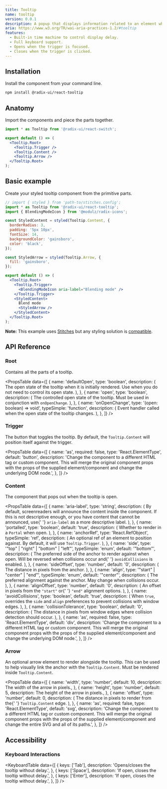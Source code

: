 ```yaml
---
title: Tooltip
name: tooltip
version: 0.0.1
description: A popup that displays information related to an element when the element receives keyboard focus or the mouse hovers over it.
aria: https://www.w3.org/TR/wai-aria-practices-1.2/#tooltip
features:
  - Built-in time machine to control display delay.
  - Full keyboard support.
  - Opens when the trigger is focused.
  - Closes when the trigger is clicked.
---
```


## Installation

Install the component from your command line.

```bash
npm install @radix-ui/react-tooltip
```

## Anatomy

Import the components and piece the parts together.

```jsx
import * as Tooltip from '@radix-ui/react-switch';

export default () => (
  <Tooltip.Root>
    <Tooltip.Trigger />
    <Tooltip.Content />
    <Tooltip.Arrow />
  </Tooltip.Root>
);
```

## Basic example

Create your styled tooltip component from the primitive parts.

```jsx live manual
// import { styled } from 'path-to/stitches.config';
import * as Tooltip from '@radix-ui/react-tooltip';
import { BlendingModeIcon } from '@modulz/radix-icons';

const StyledContent = styled(Tooltip.Content, {
  borderRadius: 3,
  padding: '5px 10px',
  fontSize: 14,
  backgroundColor: 'gainsboro',
  color: 'black',
});

const StyledArrow = styled(Tooltip.Arrow, {
  fill: 'gainsboro',
});

export default () => (
  <Tooltip.Root>
    <Tooltip.Trigger>
      <BlendingModeIcon aria-label="Blending mode" />
    </Tooltip.Trigger>
    <StyledContent>
      Blend mode
      <StyledArrow />
    </StyledContent>
  </Tooltip.Root>
);
```

<Note>

**Note:** This example uses [Stitches](https://stitches.dev) but any styling solution is [compatible](../overview/styling).

</Note>

## API Reference

### Root

Contains all the parts of a tooltip.

<PropsTable
  data={[
    {
      name: 'defaultOpen',
      type: 'boolean',
      description: (
        <span>
          The open state of the tooltip when it is initially rendered.
          Use when you do not need to control its open state.
        </span>
      ),
    },
    {
      name: 'open',
      type: 'boolean',
      description: (
        <span>
          The controlled open state of the tooltip. Must be used in
          conjunction with <Code>onOpenChange</Code>.
        </span>
      ),
    },
    {
      name: 'onOpenChange',
      type: '(open: boolean) => void',
      typeSimple: 'function',
      description: (
        <span>
          Event handler called when the open state of the tooltip
          changes.
        </span>
      ),
    },
  ]}
/>

### Trigger

The button that toggles the tooltip. By default, the `Tooltip.Content` will position itself against the trigger.

<PropsTable
  data={[
    {
      name: 'as',
      required: false,
      type: 'React.ElementType',
      default: 'button',
      description:
        'Change the component to a different HTML tag or custom component. This will merge the original component props with the props of the supplied element/component and change the underlying DOM node.',
    },
  ]}
/>

### Content

The component that pops out when the tooltip is open.

<PropsTable
  data={[
    {
      name: 'aria-label',
      type: 'string',
      description: (
        <span>
          By default, screenreaders will announce the content inside
          the component. If this is not descriptive enough, or you
          have content that cannot be announced, use{' '}
          <Code>aria-label</Code> as a more descriptive label.
        </span>
      ),
    },
    {
      name: 'portalled',
      type: 'boolean',
      default: 'true',
      description: (
        <span>
          Whether to render in a <Code>Portal</Code> when open.
        </span>
      ),
    },
    {
      name: 'anchorRef',
      type: 'React.RefObject<MeasurableElement>',
      typeSimple: 'ref',
      description: (
        <span>
          An optional ref of an element to position against. By
          default, it will use <Code>Tooltip.Trigger</Code>.
        </span>
      ),
    },
    {
      name: 'side',
      type: '"top" | "right" | "bottom" | "left"',
      typeSimple: 'enum',
      default: '"bottom"',
      description: (
        <span>
          The preferred side of the anchor to render against when
          open. Will be reversed when collisions occur and{' '}
          <Code>avoidCollisions</Code> is enabled.
        </span>
      ),
    },
    {
      name: 'sideOffset',
      type: 'number',
      default: '0',
      description: (
        <span>
          <span>The distance in pixels from the anchor.</span>
        </span>
      ),
    },
    {
      name: 'align',
      type: '"start" | "center" | "end"',
      typeSimple: 'enum',
      default: '"center"',
      description: (
        <span>
          The preferred alignment against the anchor. May change when
          collisions occur.
        </span>
      ),
    },
    {
      name: 'alignOffset',
      type: 'number',
      default: '0',
      description: (
        <span>
          An offset in pixels from the <Code>"start"</Code> or{' '}
          <Code>"end"</Code> alignment options.
        </span>
      ),
    },
    {
      name: 'avoidCollisions',
      type: 'boolean',
      default: 'true',
      description: (
        <span>
          When <Code>true</Code>, overrides the <Code>side</Code> and
          <Code>align</Code> preferences to prevent collisions with window
          edges.
        </span>
      ),
    },
    {
      name: 'collisionTolerance',
      type: 'boolean',
      default: '0',
      description: (
        <span>
          The distance in pixels from window edges where collision
          detection should occur.
        </span>
      ),
    },
    {
      name: 'as',
      required: false,
      type: 'React.ElementType',
      default: 'div',
      description:
        'Change the component to a different HTML tag or custom component. This will merge the original component props with the props of the supplied element/component and change the underlying DOM node.',
    },
  ]}
/>

### Arrow

An optional arrow element to render alongside the tooltip. This can be used to help visually link the anchor with the `Tooltip.Content`. Must be rendered inside `Tooltip.Content`.

<PropsTable
  data={[
    {
      name: 'width',
      type: 'number',
      default: 10,
      description: <span>The width of the arrow in pixels.</span>,
    },
    {
      name: 'height',
      type: 'number',
      default: 5,
      description: <span>The height of the arrow in pixels.</span>,
    },
    {
      name: 'offset',
      type: 'number',
      default: 0,
      description: (
        <span>
          The distance in pixels to render from the{' '}
          <Code>Tooltip.Content</Code> edge.
        </span>
      ),
    },
    {
      name: 'as',
      required: false,
      type: 'React.ElementType',
      default: 'svg',
      description:
        'Change the component to a different HTML tag or custom component. This will merge the original component props with the props of the supplied element/component and change the entire SVG and all of its paths.',
    },
  ]}
/>

## Accessibility

### Keyboard Interactions

<KeyboardTable
  data={[
    {
      keys: ['Tab'],
      description: 'Opens/closes the tooltip without delay.',
    },
    {
      keys: ['Space'],
      description: 'If open, closes the tooltip without delay.',
    },
    {
      keys: ['Enter'],
      description: 'If open, closes the tooltip without delay.',
    },
  ]}
/>
